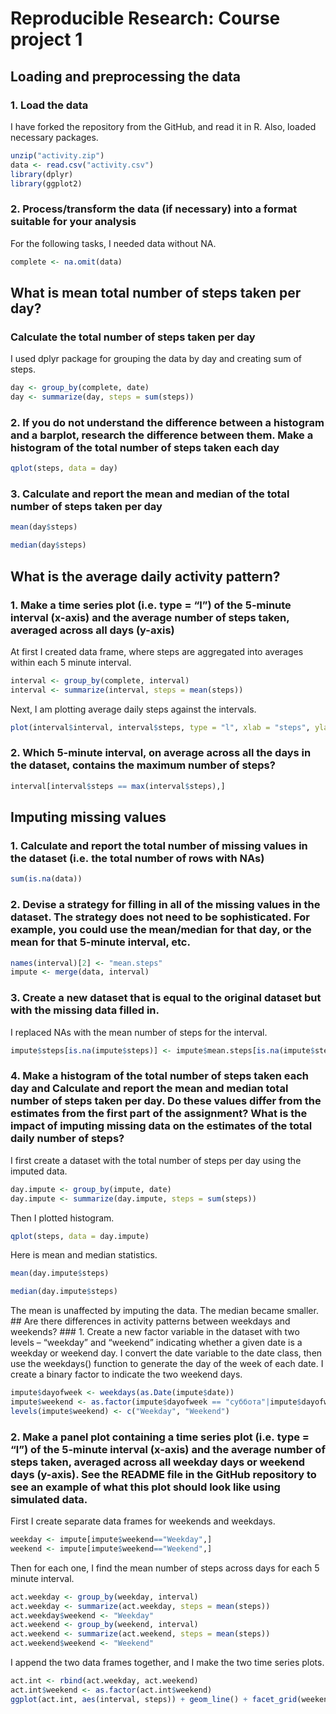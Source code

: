 # Reproducible Research: Course project 1
## Loading and preprocessing the data
### 1. Load the data 
I have forked the repository from the GitHub, and read it in R. Also, loaded necessary packages.
```r
unzip("activity.zip")
data <- read.csv("activity.csv")
library(dplyr)
library(ggplot2)
```
### 2. Process/transform the data (if necessary) into a format suitable for your analysis
For the following tasks, I needed data without NA.
``` r
complete <- na.omit(data)
```
## What is mean total number of steps taken per day?
### Calculate the total number of steps taken per day
I used dplyr package for grouping the data by day and creating sum of steps.
```r
day <- group_by(complete, date)
day <- summarize(day, steps = sum(steps))
```
### 2. If you do not understand the difference between a histogram and a barplot, research the difference between them. Make a histogram of the total number of steps taken each day
```r
qplot(steps, data = day)
```
### 3. Calculate and report the mean and median of the total number of steps taken per day
```r
mean(day$steps)
```
```r
median(day$steps)
```
## What is the average daily activity pattern?
### 1. Make a time series plot (i.e. type = “l”) of the 5-minute interval (x-axis) and the average number of steps taken, averaged across all days (y-axis)
At first I created data frame, where steps are aggregated into averages within each 5 minute interval.
``` r
interval <- group_by(complete, interval)
interval <- summarize(interval, steps = mean(steps))
```
Next, I am plotting average daily steps against the intervals.
``` r
plot(interval$interval, interval$steps, type = "l", xlab = "steps", ylab = "interval")
```
### 2. Which 5-minute interval, on average across all the days in the dataset, contains the maximum number of steps?
``` r
interval[interval$steps == max(interval$steps),]
```
## Imputing missing values
### 1. Calculate and report the total number of missing values in the dataset (i.e. the total number of rows with NAs)
``` r
sum(is.na(data))
```
### 2. Devise a strategy for filling in all of the missing values in the dataset. The strategy does not need to be sophisticated. For example, you could use the mean/median for that day, or the mean for that 5-minute interval, etc.
``` r
names(interval)[2] <- "mean.steps"
impute <- merge(data, interval)
```
### 3. Create a new dataset that is equal to the original dataset but with the missing data filled in.
I replaced NAs with the mean number of steps for the interval.
```r
impute$steps[is.na(impute$steps)] <- impute$mean.steps[is.na(impute$steps)]
```
### 4. Make a histogram of the total number of steps taken each day and Calculate and report the mean and median total number of steps taken per day. Do these values differ from the estimates from the first part of the assignment? What is the impact of imputing missing data on the estimates of the total daily number of steps?
I first create a dataset with the total number of steps per day using the imputed data.
```r
day.impute <- group_by(impute, date)
day.impute <- summarize(day.impute, steps = sum(steps))
```
Then I plotted histogram. 
```r
qplot(steps, data = day.impute)
```
Here is mean and median statistics.
```r
mean(day.impute$steps)
```
```r
median(day.impute$steps)
```
The mean is unaffected by imputing the data. The median became smaller.
## Are there differences in activity patterns between weekdays and weekends?
### 1. Create a new factor variable in the dataset with two levels – “weekday” and “weekend” indicating whether a given date is a weekday or weekend day.
I convert the date variable to the date class, then use the weekdays() function to generate the day of the week of each date. I create a binary factor to indicate the two weekend days.
```r
impute$dayofweek <- weekdays(as.Date(impute$date))
impute$weekend <- as.factor(impute$dayofweek == "суббота"|impute$dayofweek == "воскресенье" | impute$dayofweek == "Saturday" | impute$dayofweek == "Sunday")
levels(impute$weekend) <- c("Weekday", "Weekend")
```
### 2. Make a panel plot containing a time series plot (i.e. type = “l”) of the 5-minute interval (x-axis) and the average number of steps taken, averaged across all weekday days or weekend days (y-axis). See the README file in the GitHub repository to see an example of what this plot should look like using simulated data.
First I create separate data frames for weekends and weekdays.
```r
weekday <- impute[impute$weekend=="Weekday",]
weekend <- impute[impute$weekend=="Weekend",]
```
Then for each one, I find the mean number of steps across days for each 5 minute interval.
```r
act.weekday <- group_by(weekday, interval)
act.weekday <- summarize(act.weekday, steps = mean(steps))
act.weekday$weekend <- "Weekday"
act.weekend <- group_by(weekend, interval)
act.weekend <- summarize(act.weekend, steps = mean(steps))
act.weekend$weekend <- "Weekend"
```
I append the two data frames together, and I make the two time series plots.
```r
act.int <- rbind(act.weekday, act.weekend)
act.int$weekend <- as.factor(act.int$weekend)
ggplot(act.int, aes(interval, steps)) + geom_line() + facet_grid(weekend ~.)
```
















